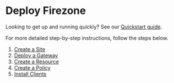 # Deploy Firezone

Looking to get up and running quickly? See our
[Quickstart guide](/kb/quickstart).

For more detailed step-by-step instructions, follow the steps below.

1. [Create a Site](/kb/deploy/sites)
1. [Deploy a Gateway](/kb/deploy/gateways)
1. [Create a Resource](/kb/deploy/resources)
1. [Create a Policy](/kb/deploy/policies)
1. [Install Clients](/kb/deploy/clients)
